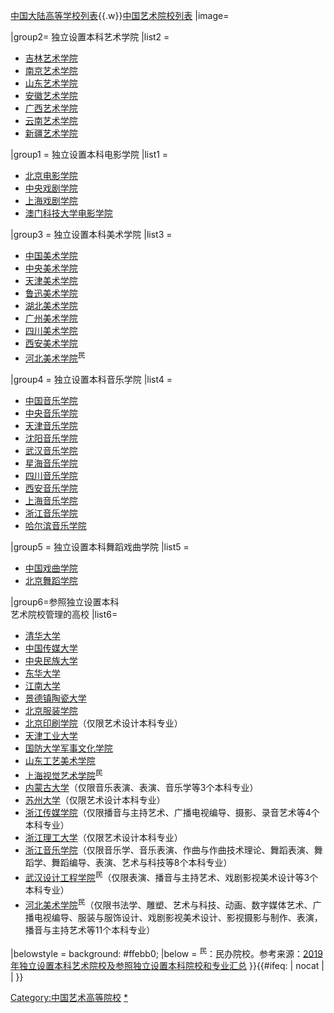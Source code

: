{{Navbox
|name=中国艺术院校
|state={{{state|autocollapse}}}
|title=中华人民共和国本科艺术院校
|basestyle=
|titlestyle=background:#ffa82c;color:#4e2300;
|groupstyle=text-align: center;background:#ffe177;color:#894a00;
|liststyle=border:1px solid #ffeaa9;
|abovestyle=background:#ffebb0;
|style = text-align: left;
|listclass = hlist
|bodyclass = hlist
|above=相关：[[中华人民共和国高等教育|中国高等教育]]{{.w}}[[中国大陆高等学校列表]]{{.w}}[[中国艺术院校列表]]
|image=

|group2= 独立设置本科艺术学院
|list2 = 
*[[吉林艺术学院]] 
*[[南京艺术学院]] 
*[[山东艺术学院]] 
*[[安徽艺术学院]] 
*[[广西艺术学院]] 
*[[云南艺术学院]]
*[[新疆艺术学院]] 

|group1 = 独立设置本科电影学院
|list1 = 
*[[北京电影学院]]
*[[中央戏剧学院]] 
*[[上海戏剧学院]] 
*[[澳门科技大学|澳门科技大学电影学院]] 

|group3 = 独立设置本科美术学院
|list3 = 
*[[中国美术学院]] 
*[[中央美术学院]]
*[[天津美术学院]]
*[[鲁迅美术学院]] 
*[[湖北美术学院]] 
*[[广州美术学院]] 
*[[四川美术学院]] 
*[[西安美术学院]] 
*[[河北美术学院]]<sup>民</sup>

|group4 = 独立设置本科音乐学院
|list4 =
*[[中国音乐学院]]  
*[[中央音乐学院]]
*[[天津音乐学院]]
*[[沈阳音乐学院]]
*[[武汉音乐学院]]   
*[[星海音乐学院]] 
*[[四川音乐学院]]
*[[西安音乐学院]]  
*[[上海音乐学院]]
*[[浙江音乐学院]]
*[[哈尔滨音乐学院]]

|group5 = 独立设置本科舞蹈戏曲学院
|list5 =
*[[中国戏曲学院]]  
*[[北京舞蹈学院]]

|group6=参照独立设置本科<br>艺术院校管理的高校
|list6= 
*[[清华大学]]
*[[中国传媒大学]]
*[[中央民族大学]]
*[[东华大学 (上海)|东华大学]]
*[[江南大学]]
*[[景德镇陶瓷大学]]
*[[北京服装学院]]
*[[北京印刷学院]]（仅限艺术设计本科专业）
*[[天津工业大学]]
*[[中国人民解放军国防大学军事文化学院|国防大学军事文化学院]]
*[[山东工艺美术学院]] 
*[[上海视觉艺术学院]]<sup>民</sup>
*[[内蒙古大学]]（仅限音乐表演、表演、音乐学等3个本科专业）
*[[苏州大学]]（仅限艺术设计本科专业）
*[[浙江传媒学院]]（仅限播音与主持艺术、广播电视编导、摄影、录音艺术等4个本科专业）
*[[浙江理工大学]]（仅限艺术设计本科专业）
*[[浙江音乐学院]]（仅限音乐学、音乐表演、作曲与作曲技术理论、舞蹈表演、舞蹈学、舞蹈编导、表演、艺术与科技等8个本科专业）
*[[武汉设计工程学院]]<sup>民</sup>（仅限表演、播音与主持艺术、戏剧影视美术设计等3个本科专业）
*[[河北美术学院]]<sup>民</sup>（仅限书法学、雕塑、艺术与科技、动画、数字媒体艺术、广播电视编导、服装与服饰设计、戏剧影视美术设计、影视摄影与制作、表演，播音与主持艺术等11个本科专业） 

|belowstyle = background: #ffebb0;
|below = <sup>民</sup>：民办院校。参考来源：[http://www.yikaowh.com/yikaowharticle/wh_683_7863.html 2019年独立设置本科艺术院校及参照独立设置本科院校和专业汇总]
}}<includeonly>{{#ifeq: {{{1}}} | nocat | <!--空--> | [[Category:中国艺术高等院校]] }}</includeonly><noinclude>
[[Category:中国艺术高等院校|*]]
[[category:中国高等院校导航模板|{{PAGENAME}}]]
</noinclude>